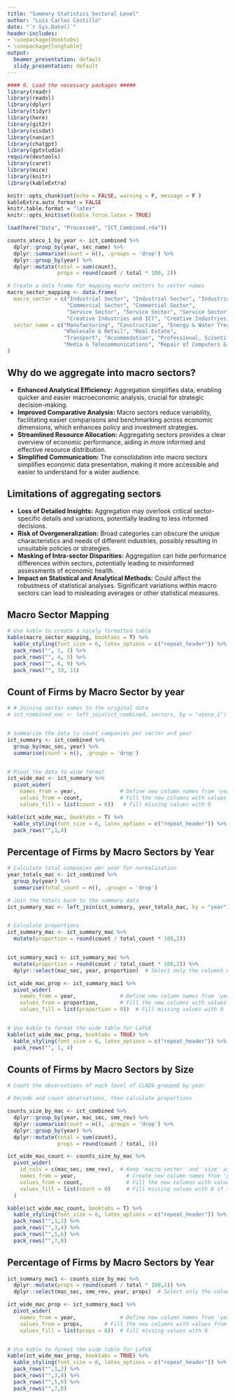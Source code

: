 ```yaml
---
title: "Summary Statistics Sectoral Level"
author: "Luis Carlos Castillo"
date: "`r Sys.Date()`"
header-includes:
- \usepackage{booktabs}
- \usepackage{longtable}
output:
  beamer_presentation: default
  slidy_presentation: default
---
```


```r
#### 0. Load the necessary packages #####
library(readr)
library(readxl)
library(dplyr)
library(tidyr)
library(here)
library(git2r)
library(visdat)
library(naniar)
library(chatgpt)
library(gptstudio)
require(devtools)
library(caret)
library(mice)
library(knitr)
library(kableExtra)

knitr::opts_chunk$set(echo = FALSE, warning = F, message = F )
kableExtra.auto_format = FALSE
knitr.table.format = "latex"
knitr::opts_knit$set(kable.force.latex = TRUE)

```


```r

load(here("Data", "Processed", "ICT_Combined.rda"))

counts_ateco_1_by_year <- ict_combined %>%
  dplyr::group_by(year, sec_name) %>%
  dplyr::summarise(count = n(), .groups = 'drop') %>%
  dplyr::group_by(year) %>%
  dplyr::mutate(total = sum(count),
                props = round(count / total * 100, 2)) 
```


```r

# Create a data frame for mapping macro sectors to sector names
macro_sector_mapping <- data.frame(
  macro_sector = c("Industrial Sector", "Industrial Sector", "Industrial Sector",
                   "Commercial Sector", "Commercial Sector",
                   "Service Sector", "Service Sector", "Service Sector", "Service Sector",
                   "Creative Industries and ICT", "Creative Industries and ICT"),
  sector_name = c("Manufacturing", "Construction", "Energy & Water Treatments",
                  "Wholesale & Retail", "Real Estate",
                  "Transport", "Accommodation", "Professional, Scientific & Technical", "Rental & Travel",
                  "Media & Telecommunications", "Repair of Computers & Communication Equipment")
)


```

## Why do we aggregate into macro sectors?

- **Enhanced Analytical Efficiency:** Aggregation simplifies data, enabling quicker and easier macroeconomic analysis, crucial for strategic decision-making.
- **Improved Comparative Analysis:** Macro sectors reduce variability, facilitating easier comparisons and benchmarking across economic dimensions, which enhances policy and investment strategies.
- **Streamlined Resource Allocation:** Aggregating sectors provides a clear overview of economic performance, aiding in more informed and effective resource distribution.
- **Simplified Communication:** The consolidation into macro sectors simplifies economic data presentation, making it more accessible and easier to understand for a wider audience.

## Limitations of aggregating sectors

- **Loss of Detailed Insights:** Aggregation may overlook critical sector-specific details and variations, potentially leading to less informed decisions.
- **Risk of Overgeneralization:** Broad categories can obscure the unique characteristics and needs of different industries, possibly resulting in unsuitable policies or strategies.
- **Masking of Intra-sector Disparities:** Aggregation can hide performance differences within sectors, potentially leading to misinformed assessments of economic health.
- **Impact on Statistical and Analytical Methods:** Could affect the robustness of statistical analyses. Significant variations within macro sectors can lead to misleading averages or other statistical measures.

## Macro Sector Mapping

```r

# Use kable to create a nicely formatted table
kable(macro_sector_mapping, booktabs = T) %>%
  kable_styling(font_size = 6, latex_options = c("repeat_header")) %>%
  pack_rows("", 1, 3) %>%
  pack_rows("", 4, 5) %>%
  pack_rows("", 6, 9) %>%
  pack_rows("", 10, 11)

```



## Count of Firms by Macro Sector by year

```r

# # Joining sector names to the original data
# ict_combined_mac <- left_join(ict_combined, sectors, by = "ateco_1")


# Summarize the data to count companies per sector and year
ict_summary <- ict_combined %>%
  group_by(mac_sec, year) %>%
  summarise(count = n(), .groups = 'drop')


# Pivot the data to wide format
ict_wide_mac <- ict_summary %>%
  pivot_wider(
    names_from = year,              # Define new column names from 'year'
    values_from = count,            # Fill the new columns with values from 'count'
    values_fill = list(count = 0))   # Fill missing values with 0

kable(ict_wide_mac, booktabs = T) %>%
  kable_styling(font_size = 6, latex_options = c("repeat_header")) %>%   
  pack_rows("",1,4)

```


## Percentage of Firms by Macro Sectors by Year

```r


# Calculate total companies per year for normalization
year_totals_mac <- ict_combined %>%
  group_by(year) %>%
  summarise(total_count = n(), .groups = 'drop')

# Join the totals back to the summary data
ict_summary_mac <- left_join(ict_summary, year_totals_mac, by = "year")


# Calculate proportions
ict_summary_mac <- ict_summary_mac %>%
  mutate(proportion = round(count / total_count * 100,2))


ict_summary_mac1 <- ict_summary_mac %>%
  mutate(proportion = round(count / total_count * 100,2)) %>%
  dplyr::select(mac_sec, year, proportion)  # Select only the columns needed for pivoting

ict_wide_mac_prop <- ict_summary_mac1 %>%
  pivot_wider(
    names_from = year,              # Define new column names from 'year'
    values_from = proportion,       # Fill the new columns with values from 'proportion'
    values_fill = list(proportion = 0))  # Fill missing values with 0


# Use kable to format the wide table for LaTeX
kable(ict_wide_mac_prop, booktabs = TRUE) %>%
  kable_styling(font_size = 6, latex_options = c("repeat_header")) %>%
  pack_rows("", 1, 4)

```





## Counts of Firms by Macro Sectors by Size 


```r
# Count the observations of each level of CLAD4 grouped by year

# Recode and count observations, then calculate proportions

counts_size_by_mac <- ict_combined %>%
  dplyr::group_by(year, mac_sec, sme_rev) %>%
  dplyr::summarise(count = n(), .groups = 'drop') %>%
  dplyr::group_by(year) %>%
  dplyr::mutate(total = sum(count),
                props = round(count / total, 3)) 

ict_wide_mac_count <- counts_size_by_mac %>%
  pivot_wider(
    id_cols = c(mac_sec, sme_rev),  # Keep 'macro_sector' and 'size' as row identifiers
    names_from = year,                # Create new column names from 'year'
    values_from = count,              # Fill the new columns with values from 'count'
    values_fill = list(count = 0)     # Fill missing values with 0 if there's no count for a given year
  )

kable(ict_wide_mac_count, booktabs = T) %>%
  kable_styling(font_size = 6, latex_options = c("repeat_header")) %>%   
  pack_rows("",1,2) %>%   
  pack_rows("",3,4) %>%   
  pack_rows("",5,6) %>%   
  pack_rows("",7,8)

```


## Percentage of Firms by Macro Sectors by Year

```r


ict_summary_mac1 <- counts_size_by_mac %>%
  dplyr::mutate(props = round(count / total * 100,2)) %>%
  dplyr::select(mac_sec, sme_rev, year, props)  # Select only the columns needed for pivoting

ict_wide_mac_prop <- ict_summary_mac1 %>%
  pivot_wider(
    names_from = year,              # Define new column names from 'year'
    values_from = props,       # Fill the new columns with values from 'proportion'
    values_fill = list(props = 0))  # Fill missing values with 0


# Use kable to format the wide table for LaTeX
kable(ict_wide_mac_prop, booktabs = TRUE) %>%
  kable_styling(font_size = 6, latex_options = c("repeat_header")) %>%   
  pack_rows("",1,2) %>%   
  pack_rows("",3,4) %>%   
  pack_rows("",5,6) %>%   
  pack_rows("",7,8)

```



